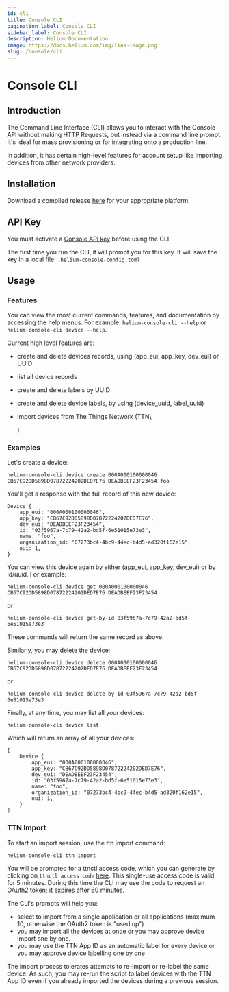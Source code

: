 ```yaml
---
id: cli
title: Console CLI
pagination_label: Console CLI
sidebar_label: Console CLI
description: Helium Documentation
image: https://docs.helium.com/img/link-image.png
slug: /console/cli
---
```


# Console CLI


## Introduction

The Command Line Interface \(CLI\) allows you to interact with the Console API without making HTTP
Requests, but instead via a command line prompt. It's ideal for mass provisioning or for integrating
onto a production line.

In addition, it has certain high-level features for account setup like importing devices from other
network providers.

## Installation

Download a compiled release [here](https://github.com/helium/helium-console-cli/releases) for your
appropriate platform.

## API Key

You must activate a [Console API key](./my-account#console-api-keys) before using the CLI.

The first time you run the CLI, it will prompt you for this key. It will save the key in a local
file: `.helium-console-config.toml`

## Usage

### Features

You can view the most current commands, features, and documentation by accessing the help menus. For
example: `helium-console-cli --help` or `helium-console-cli device --help`.

Current high level features are:

- create and delete devices records, using \(app_eui, app_key, dev_eui\) or UUID
- list all device records
- create and delete labels by UUID
- create and delete device labels, by using \(device_uuid, label_uuid\)
- import devices from The Things Network \(TTN\

  )

### Examples

Let's create a device:

```text
helium-console-cli device create 000A000100000046 CB67C92DD5898D07872224202DED7E76 DEADBEEF23F23454 foo
```

You'll get a response with the full record of this new device:

```text
Device {
    app_eui: "000A000100000046",
    app_key: "CB67C92DD5898D07872224202DED7E76",
    dev_eui: "DEADBEEF23F23454",
    id: "03f5967a-7c79-42a2-bd5f-6e51015e73e3",
    name: "foo",
    organization_id: "07273bc4-4bc9-44ec-b4d5-ad320f162e15",
    oui: 1,
}
```

You can view this device again by either \(app_eui, app_key, dev_eui\) or by id/uuid. For example:

```text
helium-console-cli device get 000A000100000046 CB67C92DD5898D07872224202DED7E76 DEADBEEF23F23454
```

or

```text
helium-console-cli device get-by-id 03f5967a-7c79-42a2-bd5f-6e51015e73e3
```

These commands will return the same record as above.

Similarly, you may delete the device:

```text
helium-console-cli device delete 000A000100000046 CB67C92DD5898D07872224202DED7E76 DEADBEEF23F23454
```

or

```text
helium-console-cli device delete-by-id 03f5967a-7c79-42a2-bd5f-6e51015e73e3
```

Finally, at any time, you may list all your devices:

```text
helium-console-cli device list
```

Which will return an array of all your devices:

```text
[
    Device {
        app_eui: "000A000100000046",
        app_key: "CB67C92DD5898D07872224202DED7E76",
        dev_eui: "DEADBEEF23F23454",
        id: "03f5967a-7c79-42a2-bd5f-6e51015e73e3",
        name: "foo",
        organization_id: "07273bc4-4bc9-44ec-b4d5-ad320f162e15",
        oui: 1,
    }
]
```

### TTN Import

To start an import session, use the ttn import command:

```text
helium-console-cli ttn import
```

You will be prompted for a ttnctl access code, which you can generate by clicking on
`ttnctl access code` [here](https://account.thethingsnetwork.org/). This single-use access code is
valid for 5 minutes. During this time the CLI may use the code to request an OAuth2 token; it
expires after 60 minutes.

The CLI's prompts will help you:

- select to import from a single application or all applications \(maximum 10, otherwise the OAuth2
  token is "used up"\)
- you may import all the devices at once or you may approve device import one by one.
- you may use the TTN App ID as an automatic label for every device or you may approve device
  labelling one by one

The import process tolerates attempts to re-import or re-label the same device. As such, you may
re-run the script to label devices with the TTN App ID even if you already imported the devices
during a previous session.
